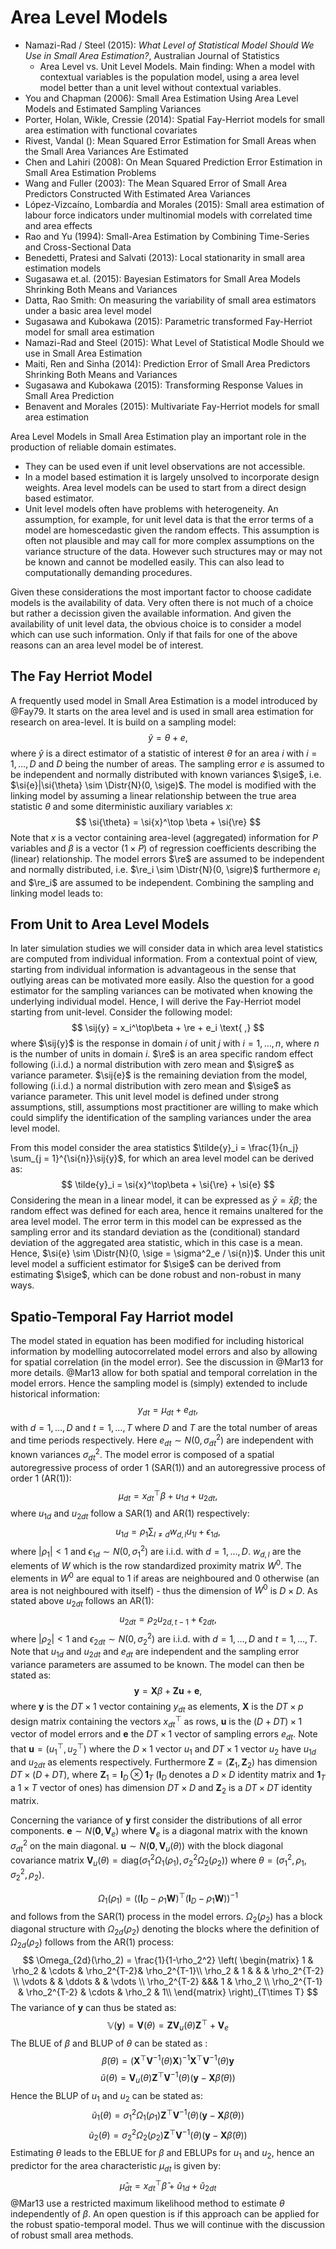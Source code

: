 # Area Level Models

- Namazi-Rad / Steel (2015): *What Level of Statistical Model Should We Use
    in Small Area Estimation?*, Australian Journal of Statistics
    - Area Level vs. Unit Level Models. Main finding: When a model with
        contextual variables is the population model, using a area level model
        better than a unit level without contextual variables.
- You and Chapman (2006): Small Area Estimation Using Area Level Models and Estimated Sampling Variances
- Porter, Holan, Wikle, Cressie (2014): Spatial Fay-Herriot models for small area estimation with functional covariates
- Rivest, Vandal (): Mean Squared Error Estimation for Small Areas when the Small Area Variances Are Estimated
- Chen and Lahiri (2008): On Mean Squared Prediction Error Estimation in Small Area Estimation Problems
- Wang and Fuller (2003): The Mean Squared Error of Small Area Predictors Constructed With Estimated Area Variances
- López-Vizcaíno, Lombardía and Morales (2015): Small area estimation of labour force indicators under multinomial models with correlated time and area effects
- Rao and Yu (1994): Small-Area Estimation by Combining Time-Series and Cross-Sectional Data
- Benedetti, Pratesi and Salvati (2013): Local stationarity in small area estimation models
- Sugasawa et.al. (2015): Bayesian Estimators for Small Area Models Shrinking Both Means and Variances
- Datta, Rao Smith: On measuring the variability of small area estimators under a basic area level model
- Sugasawa and Kubokawa (2015): Parametric transformed Fay-Herriot model for small area estimation
- Namazi-Rad and Steel (2015): What Level of Statistical Modle Should we use in Small Area Estimation
- Maiti, Ren and Sinha (2014): Prediction Error of Small Area Predictors Shrinking Both Means and Variances
- Sugasawa and Kubokawa (2015): Transforming Response Values in Small Area Prediction
- Benavent and Morales (2015): Multivariate Fay-Herriot models for small area estimation


Area Level Models in Small Area Estimation play an important role in the
production of reliable domain estimates.

- They can be used even if unit level observations are not accessible. 
- In a model based estimation it is largely unsolved to incorporate design
weights. Area level models can be used to start from a direct design based
estimator.
- Unit level models often have problems with heterogeneity. An assumption, for
example, for unit level data is that the error terms of a model are
homescedastic given the random effects. This assumption is often not plausible
and may call for more complex assumptions on the variance structure of the data.
However such structures may or may not be known and cannot be modelled easily.
This can also lead to computationally demanding procedures.

Given these considerations the most important factor to choose cadidate models
is the availability of data. Very often there is not much of a choice but rather
a decission given the available information. And given the availability of unit
level data, the obvious choice is to consider a model which can use such
information. Only if that fails for one of the above reasons can an area level
model be of interest.


## The Fay Herriot Model

A frequently used model in Small Area Estimation is a model introduced by
@Fay79. It starts on the area level and is used in small area estimation for
research on area-level. It is build on a sampling model:
$$
\si{\tilde{y}} = \si{\theta} + \si{e},
$$
where $\si{\tilde{y}}$ is a direct estimator of a statistic of
interest $\si{\theta}$ for an area $i$ with
$i = 1, \dots, D$ and $D$ being the number of areas. The sampling error $\si{e}$ 
is assumed to be independent and normally distributed with known variances $\sige$, i.e.
$\si{e}|\si{\theta} \sim \Distr{N}(0, \sige)$. The model is modified with the linking model by
assuming a linear relationship between the true area statistic
$\si{\theta}$ and some diterministic auxiliary variables $\si{x}$:
$$
\si{\theta} = \si{x}^\top \beta + \si{\re}
$$
Note that $\si{x}$ is a vector containing area-level (aggregated) information
for $P$ variables and $\beta$ is a vector ($1\times P$) of
regression coefficients describing the (linear) relationship. The model errors
$\re$ are assumed to be independent and normally distributed,
i.e. $\re_i \sim \Distr{N}(0, \sigre)$
furthermore $e_i$ and $\re_i$ are assumed to be
independent. Combining the sampling and linking model leads to:
\begin{align}
\label{eq:FH}
\tilde{y}_i = x_i^\top \beta + \re_i + e_i.
\end{align}


## From Unit to Area Level Models

In later simulation studies we will consider data in which area level statistics
are computed from individual information. From a contextual point of view, 
starting from individual information is advantageous in the sense that outlying 
areas can be motivated more easily. Also the question for a good estimator for 
the sampling variances can be motivated when knowing the underlying individual 
model. Hence, I will derive the Fay-Herriot model starting from unit-level. 
Consider the following model:
$$
\sij{y} = x_i^\top\beta + \re + e_i \text{ ,}
$$
where $\sij{y}$ is the response in domain $i$ of unit $j$ with $i = 1, \dots,
\si{n}$, where $\si{n}$ is the number of units in domain $i$. $\re$ is an area
specific random effect following (i.i.d.) a normal distribution with zero mean
and $\sigre$ as variance parameter. $\sij{e}$ is the remaining deviation from
the model, following (i.i.d.) a normal distribution with zero mean and $\sige$
as variance parameter. This unit level model is defined under strong
assumptions, still, assumptions most practitioner are willing to make which
could simplify the identification of the sampling variances under the area level
model.

From this model consider the area statistics $\tilde{y}_i = \frac{1}{n_j}
\sum_{j = 1}^{\si{n}}\sij{y}$, for which an area level model can be derived as:
$$
\tilde{y}_i = \si{x}^\top\beta + \si{\re} + \si{e}
$$
Considering the mean in a linear model, it can be expressed as $\bar{y} = 
\bar{x}\beta$; the random effect was defined for each area, hence it remains 
unaltered for the area level model. The error term in this model can be 
expressed as the sampling error and its standard deviation as the (conditional) 
standard deviation of the aggregated area statistic, which in this case is a 
mean. Hence, $\si{e} \sim \Distr{N}(0, \sige = \sigma^2_e / \si{n})$. Under this
unit level model a sufficient estimator for $\sige$ can be derived from
estimating $\sige$, which can be done robust and non-robust in many ways.


## Spatio-Temporal Fay Harriot model

The model stated in equation \ref{eq:FH} has been modified for including
historical information by modelling autocorrelated model errors and also by
allowing for spatial correlation (in the model error). See the discussion in
@Mar13 for more details. @Mar13 allow for both spatial and temporal correlation
in the model errors. Hence the sampling model is (simply) extended to include
historical information:
$$
y_{dt} = \mu_{dt} + e_{dt},
$$
with $d = 1, \dots, D$ and $t = 1, \dots, T$ where $D$ and $T$ are the total
number of areas and time periods respectively. Here $e_{dt} \sim \mathit{N}(0,
\sigma^2_{dt})$ are independent with known variances $\sigma_{dt}^2$. The model
error is composed of a spatial autoregressive process of order 1 (SAR(1)) and an
autoregressive process of order 1 (AR(1)):
$$
\mu_{dt} = x^\top_{dt}\beta + u_{1d} + u_{2dt},
$$
where $u_{1d}$ and $u_{2dt}$ follow a SAR(1) and AR(1) respectively:
$$
u_{1d} = \rho_1 \sum_{l\neq d}w_{d,l} u_{1l} + \epsilon_{1d},
$$
where $|\rho_1| < 1$ and $\epsilon_{1d} \sim \mathit{N}(0, \sigma_1^2)$ are
i.i.d. with $d = 1,\dots, D$. $w_{d, l}$ are the elements of $W$ which is the
row standardized proximity matrix $W^0$. The elements in $W^0$ are equal to 1 if
areas are neighboured and 0 otherwise (an area is not neighboured with itself) -
thus the dimension of $W^0$ is $D\times D$. As stated above $u_{2dt}$ follows an
AR(1):
$$
u_{2dt} = \rho_2 u_{2d, t-1} + \epsilon_{2dt},
$$
where $|\rho_2| < 1$ and $\epsilon_{2dt} \sim \mathit{N}(0, \sigma_2^2)$ are
i.i.d. with $d = 1, \dots, D$ and $t = 1, \dots, T$. Note that $u_{1d}$ and
$u_{2dt}$ and $e_{dt}$ are independent and the sampling error variance
parameters are assumed to be known. The model can then be stated as:
$$
\mathbf{y} = \mathbf{X}\beta + \mathbf{Z}\mathbf{u} + \mathbf{e},
$$
where $\mathbf{y}$ is the $DT\times 1$ vector containing $y_{dt}$ as elements,
$\mathbf{X}$ is the $DT \times p$ design matrix containing the vectors
$x^\top_{dt}$ as rows, $\mathbf{u}$ is the $(D + DT) \times 1$ vector of model
errors and $\mathbf{e}$ the $DT \times 1$ vector of sampling errors $e_{dt}$.
Note that $\mathbf{u} = (u_1^\top, u_2^\top)$ where the $D\times 1$ vector $u_1$
and $DT \times 1$ vector $u_2$ have $u_{1d}$ and $u_{2dt}$ as elements
respectively. Furthermore $\mathbf{Z} = (\mathbf{Z}_1, \mathbf{Z}_2)$ has
dimension $DT \times (D+DT)$, where $\mathbf{Z}_1 = \mathbf{I}_D \otimes
\mathbf{1}_T$ ($\mathbf{I}_D$ denotes a $D\times D$ identity matrix and
$\mathbf{1}_T$ a $1 \times T$ vector of ones) has dimension $DT \times D$ and
$\mathbf{Z}_2$ is a $DT \times DT$ identity matrix.

Concerning the variance of $\mathbf{y}$ first consider the distributions of all
error components. $\mathbf{e} \sim \mathit{N}(\mathbf{0}, \mathbf{V}_e)$ where
$\mathbf{V}_e$ is a diagonal matrix with the known $\sigma^2_{dt}$ on the main
diagonal. $\mathbf{u} \sim \mathit{N}(\mathbf{0}, \mathbf{V}_u(\theta))$ with
the block diagonal covariance matrix $\mathbf{V}_u(\theta) =
\text{diag}(\sigma_1^2\Omega_1(\rho_1), \sigma_2^2\Omega_2(\rho_2))$ where
$\theta = (\sigma_1^2, \rho_1, \sigma_2^2, \rho_2)$.

$$
\Omega_1(\rho_1) = \left((\mathbf{I}_D - \rho_1\mathbf{W})^\top (\mathbf{I}_D - \rho_1\mathbf{W})\right)^{-1}
$$
and follows from the SAR(1) process in the model errors. $\Omega_2(\rho_2)$ has
a block diagonal structure with $\Omega_{2d}(\rho_2)$ denoting the blocks where
the definition of $\Omega_{2d}(\rho_2)$ follows from the AR(1) process:
  $$
    \Omega_{2d}(\rho_2) = \frac{1}{1-\rho_2^2}
    \left(
      \begin{matrix}
      1 & \rho_2 & \cdots & \rho_2^{T-2}& \rho_2^{T-1}\\
      \rho_2 & 1 & & & \rho_2^{T-2} \\
      \vdots & & \ddots & & \vdots \\
      \rho_2^{T-2} &&& 1 & \rho_2 \\
      \rho_2^{T-1} & \rho_2^{T-2} & \cdots & \rho_2 & 1\\
      \end{matrix}
      \right)_{T\times T}
  $$
The variance of $\mathbf{y}$ can thus be stated as:
$$
\mathbb{V}(\mathbf{y}) = \mathbf{V}(\theta) = \mathbf{Z}\mathbf{V}_u(\theta)\mathbf{Z}^\top + \mathbf{V}_e
$$
The BLUE of $\beta$ and BLUP of $\theta$ can be stated as \citep[see][]{Hen75}:
$$
\tilde{\beta}(\theta) = \left(\mathbf{X}^\top \mathbf{V}^{-1}(\theta) \mathbf{X} \right)^{-1} \mathbf{X}^\top \mathbf{V}^{-1}(\theta) \mathbf{y}
$$
$$
\tilde{u}(\theta) = \mathbf{V}_u(\theta) \mathbf{Z}^\top \mathbf{V}^{-1}(\theta) \left(\mathbf{y} - \mathbf{X}\tilde{\beta}(\theta)\right)
$$
Hence the BLUP of $u_1$ and $u_2$ can be stated as:
$$
\tilde{u}_1(\theta) = \sigma_1^2 \Omega_1(\rho_1) \mathbf{Z}^\top \mathbf{V}^{-1}(\theta) \left(\mathbf{y} - \mathbf{X}\tilde{\beta}(\theta)\right)
$$
$$
\tilde{u}_2(\theta) = \sigma_2^2 \Omega_2(\rho_2) \mathbf{Z}^\top \mathbf{V}^{-1}(\theta) \left(\mathbf{y} - \mathbf{X}\tilde{\beta}(\theta)\right)
$$
Estimating $\theta$ leads to the EBLUE for $\beta$ and EBLUPs for $u_1$ and
$u_2$, hence an predictor for the area characteristic $\mu_{dt}$ is given by:
$$
\hat{\mu}_{dt} = x_{dt}^\top \hat{\beta} + \hat{u}_{1d} + \hat{u}_{2dt}
$$
@Mar13 use a restricted maximum likelihood method to estimate $\theta$
  independently of $\beta$. An open question is if this approach can be applied
  for the robust spatio-temporal model. Thus we will continue with the
  discussion of robust small area methods.


